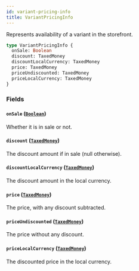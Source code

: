 ```yaml
---
id: variant-pricing-info
title: VariantPricingInfo
---
```


Represents availability of a variant in the storefront.

```graphql
type VariantPricingInfo {
  onSale: Boolean
  discount: TaxedMoney
  discountLocalCurrency: TaxedMoney
  price: TaxedMoney
  priceUndiscounted: TaxedMoney
  priceLocalCurrency: TaxedMoney
}
```

### Fields

#### `onSale` ([`Boolean`](/docs/developer/api-reference/scalars/boolean))

Whether it is in sale or not.

#### `discount` ([`TaxedMoney`](/docs/developer/api-reference/objects/taxed-money))

The discount amount if in sale (null otherwise).

#### `discountLocalCurrency` ([`TaxedMoney`](/docs/developer/api-reference/objects/taxed-money))

The discount amount in the local currency.

#### `price` ([`TaxedMoney`](/docs/developer/api-reference/objects/taxed-money))

The price, with any discount subtracted.

#### `priceUndiscounted` ([`TaxedMoney`](/docs/developer/api-reference/objects/taxed-money))

The price without any discount.

#### `priceLocalCurrency` ([`TaxedMoney`](/docs/developer/api-reference/objects/taxed-money))

The discounted price in the local currency.
